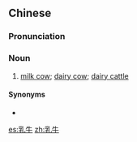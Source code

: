 ==Chinese==
{{zh-forms}}

===Pronunciation===
{{zh-pron
|m=rǔniú
|c=jyu5 ngau4
|cat=n
}}

===Noun===
{{zh-noun}}

# [[milk cow]]; [[dairy cow]]; [[dairy cattle]]

====Synonyms====
* {{zh-l|奶牛}}

[[es:乳牛]]
[[zh:乳牛]]